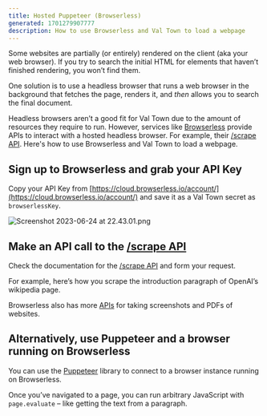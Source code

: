 ```yaml
---
title: Hosted Puppeteer (Browserless)
generated: 1701279907777
description: How to use Browserless and Val Town to load a webpage
---
```



Some websites are partially (or entirely) rendered on the client (aka your web
browser). If you try to search the initial HTML for elements that haven’t
finished rendering, you won’t find them.

One solution is to use a headless browser that runs a web browser in the
background that fetches the page, renders it, and _then_ allows you to search
the final document.

Headless browsers aren’t a good fit for Val Town due to the amount of resources
they require to run. However, services like [Browserless](https://browserless.io/)
provide APIs to interact with a hosted headless browser. For example, their
[/scrape API](https://www.browserless.io/docs/scrape). Here's how to use
Browserless and Val Town to load a webpage.

## Sign up to Browserless and grab your API Key

Copy your API Key from
[https://cloud.browserless.io/account/](https://cloud.browserless.io/account/)
and save it as a Val Town secret as `browserlessKey`.

![Screenshot 2023-06-24 at 22.43.01.png](./hosted-puppeteer-browserless/screenshot_2023-06-24_at_224301.png)

## Make an API call to the [/scrape API](https://www.browserless.io/docs/scrape)

Check the documentation for the
[/scrape API](https://www.browserless.io/docs/scrape) and form your request.

For example, here’s how you scrape the introduction paragraph of OpenAI’s
wikipedia page.

<Val url="https://www.val.town/embed/vtdocs.browserlessScrapeExample" />

Browserless also has more [APIs](https://www.browserless.io/docs/start) for
taking screenshots and PDFs of websites.

## Alternatively, use Puppeteer and a browser running on Browserless

You can use the [Puppeteer](https://pptr.dev/) library to connect to a browser
instance running on Browserless.

Once you’ve navigated to a page, you can run arbitrary JavaScript with
`page.evaluate` – like getting the text from a paragraph.

<Val url="https://www.val.town/embed/vtdocs.browserlessPuppeteerExample" />
